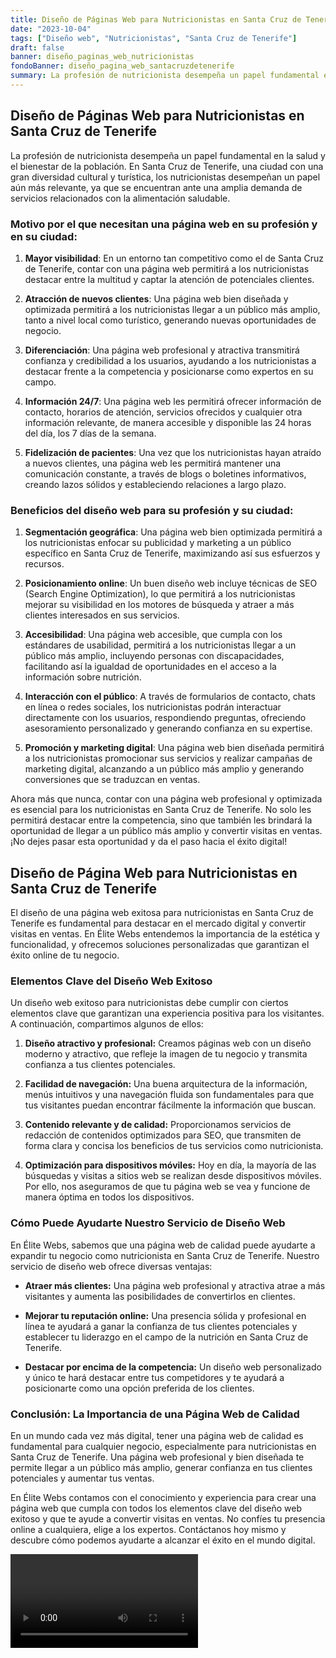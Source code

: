 ```yaml
---
title: Diseño de Páginas Web para Nutricionistas en Santa Cruz de Tenerife
date: "2023-10-04"
tags: ["Diseño web", "Nutricionistas", "Santa Cruz de Tenerife"]
draft: false
banner: diseño_paginas_web_nutricionistas
fondoBanner: diseño_pagina_web_santacruzdetenerife
summary: La profesión de nutricionista desempeña un papel fundamental en la salud y el bienestar de la población. En Santa Cruz de Tenerife, una ciudad con una gran diversidad cultural y turística, los nutricionistas desempeñan un papel aún más relevante, ya que se encuentran ante una amplia demanda de servicios relacionados con la alimentación saludable.
---
```



## Diseño de Páginas Web para Nutricionistas en Santa Cruz de Tenerife

La profesión de nutricionista desempeña un papel fundamental en la salud y el bienestar de la población. En Santa Cruz de Tenerife, una ciudad con una gran diversidad cultural y turística, los nutricionistas desempeñan un papel aún más relevante, ya que se encuentran ante una amplia demanda de servicios relacionados con la alimentación saludable.

### Motivo por el que necesitan una página web en su profesión y en su ciudad:

1. **Mayor visibilidad**: En un entorno tan competitivo como el de Santa Cruz de Tenerife, contar con una página web permitirá a los nutricionistas destacar entre la multitud y captar la atención de potenciales clientes.

2. **Atracción de nuevos clientes**: Una página web bien diseñada y optimizada permitirá a los nutricionistas llegar a un público más amplio, tanto a nivel local como turístico, generando nuevas oportunidades de negocio.

3. **Diferenciación**: Una página web profesional y atractiva transmitirá confianza y credibilidad a los usuarios, ayudando a los nutricionistas a destacar frente a la competencia y posicionarse como expertos en su campo.

4. **Información 24/7**: Una página web les permitirá ofrecer información de contacto, horarios de atención, servicios ofrecidos y cualquier otra información relevante, de manera accesible y disponible las 24 horas del día, los 7 días de la semana.

5. **Fidelización de pacientes**: Una vez que los nutricionistas hayan atraído a nuevos clientes, una página web les permitirá mantener una comunicación constante, a través de blogs o boletines informativos, creando lazos sólidos y estableciendo relaciones a largo plazo.

### Beneficios del diseño web para su profesión y su ciudad:

1. **Segmentación geográfica**: Una página web bien optimizada permitirá a los nutricionistas enfocar su publicidad y marketing a un público específico en Santa Cruz de Tenerife, maximizando así sus esfuerzos y recursos.

2. **Posicionamiento online**: Un buen diseño web incluye técnicas de SEO (Search Engine Optimization), lo que permitirá a los nutricionistas mejorar su visibilidad en los motores de búsqueda y atraer a más clientes interesados en sus servicios.

3. **Accesibilidad**: Una página web accesible, que cumpla con los estándares de usabilidad, permitirá a los nutricionistas llegar a un público más amplio, incluyendo personas con discapacidades, facilitando así la igualdad de oportunidades en el acceso a la información sobre nutrición.

4. **Interacción con el público**: A través de formularios de contacto, chats en línea o redes sociales, los nutricionistas podrán interactuar directamente con los usuarios, respondiendo preguntas, ofreciendo asesoramiento personalizado y generando confianza en su expertise.

5. **Promoción y marketing digital**: Una página web bien diseñada permitirá a los nutricionistas promocionar sus servicios y realizar campañas de marketing digital, alcanzando a un público más amplio y generando conversiones que se traduzcan en ventas.

Ahora más que nunca, contar con una página web profesional y optimizada es esencial para los nutricionistas en Santa Cruz de Tenerife. No solo les permitirá destacar entre la competencia, sino que también les brindará la oportunidad de llegar a un público más amplio y convertir visitas en ventas. ¡No dejes pasar esta oportunidad y da el paso hacia el éxito digital!

<GifSeo />

<Cta />

## Diseño de Página Web para Nutricionistas en Santa Cruz de Tenerife

El diseño de una página web exitosa para nutricionistas en Santa Cruz de Tenerife es fundamental para destacar en el mercado digital y convertir visitas en ventas. En Élite Webs entendemos la importancia de la estética y funcionalidad, y ofrecemos soluciones personalizadas que garantizan el éxito online de tu negocio.

### Elementos Clave del Diseño Web Exitoso

Un diseño web exitoso para nutricionistas debe cumplir con ciertos elementos clave que garantizan una experiencia positiva para los visitantes. A continuación, compartimos algunos de ellos:

1. **Diseño atractivo y profesional:** Creamos páginas web con un diseño moderno y atractivo, que refleje la imagen de tu negocio y transmita confianza a tus clientes potenciales.

2. **Facilidad de navegación:** Una buena arquitectura de la información, menús intuitivos y una navegación fluida son fundamentales para que tus visitantes puedan encontrar fácilmente la información que buscan.

3. **Contenido relevante y de calidad:** Proporcionamos servicios de redacción de contenidos optimizados para SEO, que transmiten de forma clara y concisa los beneficios de tus servicios como nutricionista.

4. **Optimización para dispositivos móviles:** Hoy en día, la mayoría de las búsquedas y visitas a sitios web se realizan desde dispositivos móviles. Por ello, nos aseguramos de que tu página web se vea y funcione de manera óptima en todos los dispositivos.

### Cómo Puede Ayudarte Nuestro Servicio de Diseño Web

En Élite Webs, sabemos que una página web de calidad puede ayudarte a expandir tu negocio como nutricionista en Santa Cruz de Tenerife. Nuestro servicio de diseño web ofrece diversas ventajas:

- **Atraer más clientes:** Una página web profesional y atractiva atrae a más visitantes y aumenta las posibilidades de convertirlos en clientes.

- **Mejorar tu reputación online:** Una presencia sólida y profesional en línea te ayudará a ganar la confianza de tus clientes potenciales y establecer tu liderazgo en el campo de la nutrición en Santa Cruz de Tenerife.

- **Destacar por encima de la competencia:** Un diseño web personalizado y único te hará destacar entre tus competidores y te ayudará a posicionarte como una opción preferida de los clientes.

### Conclusión: La Importancia de una Página Web de Calidad

En un mundo cada vez más digital, tener una página web de calidad es fundamental para cualquier negocio, especialmente para nutricionistas en Santa Cruz de Tenerife. Una página web profesional y bien diseñada te permite llegar a un público más amplio, generar confianza en tus clientes potenciales y aumentar tus ventas.

En Élite Webs contamos con el conocimiento y experiencia para crear una página web que cumpla con todos los elementos clave del diseño web exitoso y que te ayude a convertir visitas en ventas. No confíes tu presencia online a cualquiera, elige a los expertos. Contáctanos hoy mismo y descubre cómo podemos ayudarte a alcanzar el éxito en el mundo digital.

<Video />

<CtaBot job="Nutricionistas" city="Santa Cruz de Tenerife" />

<Gmaps query="Santa Cruz de Tenerife+españa+maps" />
